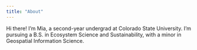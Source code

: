 ```yaml
---
title: "About"
---
```


Hi there! I'm Mia, a second-year undergrad at Colorado State University. I'm pursuing a B.S. in Ecosystem Science and Sustainability, with a minor in Geospatial Information Science.

